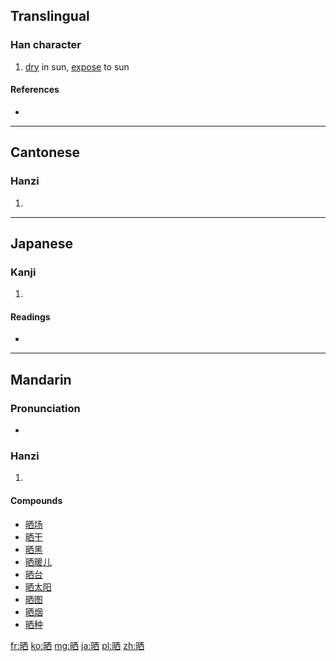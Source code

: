 {{also|曬}}
==Translingual==

===Han character===
{{Han char|rn=72|rad=日|as=06|sn=10|four=6106<sub>0</sub>|canj=日一金田 (AMCW)}}

# [[dry]] in sun, [[expose]] to sun

====References====
* {{Han ref|kx=0495.241|dkj=13924|dj=0861.060|hdz=21506.080|uh=6652|ud=26194|bh=AECD|bd=44749}}

----

==Cantonese==

===Hanzi===
{{yue-hanzi|jyut=|y=saai3|tra=曬}}

# {{defn|lang=yue|sort=日06}}

----

==Japanese==

===Kanji===
{{ja-kanji|grade=|rs=日06}}

# {{defn|lang=ja|sort=日06}}

====Readings====
* {{ja-readings|on=[[さい]] (sai), [[し]] (shi)|kun=[[さらす]] (sarasu), [[さらし]] (sarashi)}}

----

==Mandarin==

===Pronunciation===
* {{audio|Zh-shài.ogg|Audio}}

===Hanzi===
{{cmn-hanzi|tra=曬|pin=[[shài]] ([[shai4]])|wg=shai<sup>4</sup>}}

# {{defn|lang=cmn|sort=日06}}

====Compounds====
* [[晒场]]
* [[晒干]]
* [[晒黑]]
* [[晒暖儿]]
* [[晒台]]
* [[晒太阳]]
* [[晒图]]
* [[晒烟]]
* [[晒种]]

[[fr:晒]]
[[ko:晒]]
[[mg:晒]]
[[ja:晒]]
[[pl:晒]]
[[zh:晒]]